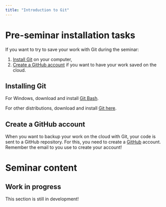 ```yaml
---
title: "Introduction to Git"
---
```


# Pre-seminar installation tasks

If you want to try to save your work with Git during the seminar:

1. [Install Git](seminar_git.qmd#installing-git) on your computer,
2. [Create a GitHub account](seminar_git.qmd#create-a-github-account) if you want to have your work saved on the cloud.

## Installing Git

For Windows, download and install [Git Bash](https://gitforwindows.org/).

For other distributions, download and install [Git here](https://git-scm.com/downloads).

## Create a GitHub account

When you want to backup your work on the cloud with Git, your code is sent to a GitHub repository. For this, you need to create a [GitHub](https://github.com/) account. Remember the email to you use to create your account!



# Seminar content

::: callout-caution
## Work in progress

This section is still in development!
:::

